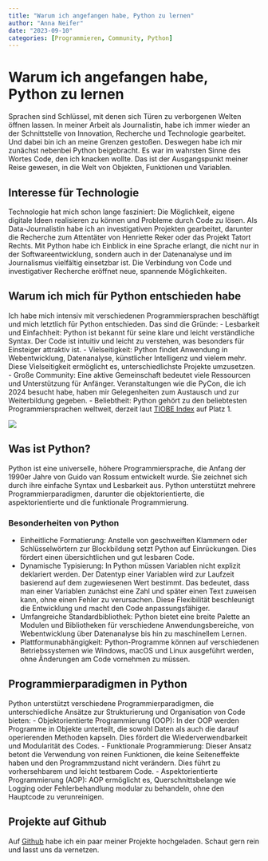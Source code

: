 ```yaml
---
title: "Warum ich angefangen habe, Python zu lernen"
author: "Anna Neifer"
date: "2023-09-10"
categories: [Programmieren, Community, Python]
---
```


# Warum ich angefangen habe, Python zu lernen

Sprachen sind Schlüssel, mit denen sich Türen zu verborgenen Welten öffnen lassen. In meiner Arbeit als Journalistin, habe ich immer wieder an der Schnittstelle von Innovation, Recherche und Technologie gearbeitet. Und dabei bin ich an meine Grenzen gestoßen. Deswegen habe ich mir zunächst nebenbei Python beigebracht. 
Es war im wahrsten Sinne des Wortes Code, den ich knacken wollte. Das ist der Ausgangspunkt meiner Reise gewesen, in die Welt von Objekten, Funktionen und Variablen.

## Interesse für Technologie

Technologie hat mich schon lange fasziniert: Die Möglichkeit, eigene digitale Ideen realisieren zu können und Probleme durch Code zu lösen. Als Data-Journalistin habe ich an investigativen Projekten gearbeitet, darunter die Recherche zum Attentäter von Henriette Reker oder das Projekt Tatort Rechts.
Mit Python habe ich Einblick in eine Sprache erlangt, die nicht nur in der Softwareentwicklung, sondern auch in der Datenanalyse und im Journalismus vielfältig einsetzbar ist. Die Verbindung von Code und investigativer Recherche eröffnet neue, spannende Möglichkeiten.

## Warum ich mich für Python entschieden habe

Ich habe mich intensiv mit verschiedenen Programmiersprachen beschäftigt und mich letztlich für Python entschieden. Das sind die Gründe:
- Lesbarkeit und Einfachheit: Python ist bekannt für seine klare und leicht verständliche Syntax. Der Code ist intuitiv und leicht zu verstehen, was besonders für Einsteiger attraktiv ist.
- Vielseitigkeit: Python findet Anwendung in Webentwicklung, Datenanalyse, künstlicher Intelligenz und vielem mehr. Diese Vielseitigkeit ermöglicht es, unterschiedlichste Projekte umzusetzen.
- Große Community: Eine aktive Gemeinschaft bedeutet viele Ressourcen und Unterstützung für Anfänger. Veranstaltungen wie die PyCon, die ich 2024 besucht habe, haben mir Gelegenheiten zum Austausch und zur Weiterbildung gegeben.
- Beliebtheit: Python gehört zu den beliebtesten Programmiersprachen weltweit, derzeit laut [TIOBE Index](https://www.tiobe.com/tiobe-index/) auf Platz 1.


![](24_Statista_Most used programming languages among developers worldwide as of 2024.png)

## Was ist Python?

Python ist eine universelle, höhere Programmiersprache, die Anfang der 1990er Jahre von Guido van Rossum entwickelt wurde. Sie zeichnet sich durch ihre einfache Syntax und Lesbarkeit aus. Python unterstützt mehrere Programmierparadigmen, darunter die objektorientierte, die aspektorientierte und die funktionale Programmierung.

### Besonderheiten von Python
- Einheitliche Formatierung: Anstelle von geschweiften Klammern oder Schlüsselwörtern zur Blockbildung setzt Python auf Einrückungen. Dies fördert einen übersichtlichen und gut lesbaren Code.
- Dynamische Typisierung: In Python müssen Variablen nicht explizit deklariert werden. Der Datentyp einer Variablen wird zur Laufzeit basierend auf dem zugewiesenen Wert bestimmt. Das bedeutet, dass man einer Variablen zunächst eine Zahl und später einen Text zuweisen kann, ohne einen Fehler zu verursachen. Diese Flexibilität beschleunigt die Entwicklung und macht den Code anpassungsfähiger.
- Umfangreiche Standardbibliothek: Python bietet eine breite Palette an Modulen und Bibliotheken für verschiedene Anwendungsbereiche, von Webentwicklung über Datenanalyse bis hin zu maschinellem Lernen.
- Plattformunabhängigkeit: Python-Programme können auf verschiedenen Betriebssystemen wie Windows, macOS und Linux ausgeführt werden, ohne Änderungen am Code vornehmen zu müssen.

## Programmierparadigmen in Python

Python unterstützt verschiedene Programmierparadigmen, die unterschiedliche Ansätze zur Strukturierung und Organisation von Code bieten:
- Objektorientierte Programmierung (OOP): In der OOP werden Programme in Objekte unterteilt, die sowohl Daten als auch die darauf operierenden Methoden kapseln. Dies fördert die Wiederverwendbarkeit und Modularität des Codes.
- Funktionale Programmierung: Dieser Ansatz betont die Verwendung von reinen Funktionen, die keine Seiteneffekte haben und den Programmzustand nicht verändern. Dies führt zu vorhersehbarem und leicht testbarem Code.
- Aspektorientierte Programmierung (AOP): AOP ermöglicht es, Querschnittsbelange wie Logging oder Fehlerbehandlung modular zu behandeln, ohne den Hauptcode zu verunreinigen.

## Projekte auf Github

Auf [Github](https://github.com/Aneifer) habe ich ein paar meiner Projekte hochgeladen. Schaut gern rein und lasst uns da vernetzen.




